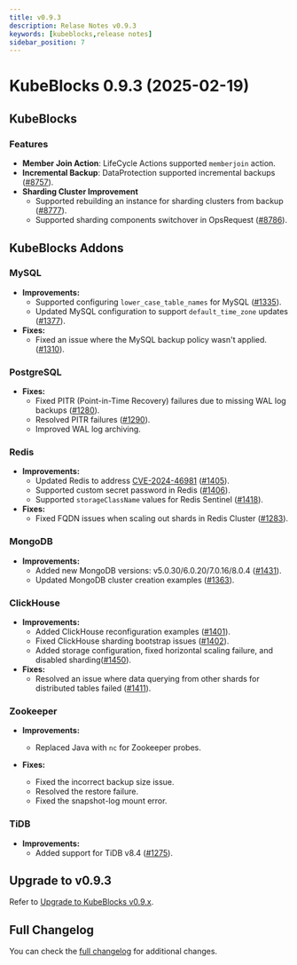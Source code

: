 ```yaml
---
title: v0.9.3
description: Relase Notes v0.9.3
keywords: [kubeblocks,release notes]
sidebar_position: 7
---
```


# KubeBlocks 0.9.3 (2025-02-19)

## KubeBlocks

### Features

- **Member Join Action**: LifeCycle Actions supported `memberjoin` action.
- **Incremental Backup**: DataProtection supported incremental backups ([#8757](https://github.com/apecloud/kubeblocks/pull/8757)).
- **Sharding Cluster Improvement**
  - Supported rebuilding an instance for sharding clusters from backup ([#8777](https://github.com/apecloud/kubeblocks/pull/8777)).
  - Supported sharding components switchover in OpsRequest ([#8786](https://github.com/apecloud/kubeblocks/pull/8786)).

## KubeBlocks Addons

### MySQL

- **Improvements:**
  - Supported configuring `lower_case_table_names` for MySQL ([#1335](https://github.com/apecloud/kubeblocks-addons/pull/1335)).
  - Updated MySQL configuration to support `default_time_zone` updates ([#1377](https://github.com/apecloud/kubeblocks-addons/pull/1377)).
- **Fixes:**
  - Fixed an issue where the MySQL backup policy wasn't applied. ([#1310](https://github.com/apecloud/kubeblocks-addons/pull/1310)).

### PostgreSQL

- **Fixes:**
  - Fixed PITR (Point-in-Time Recovery) failures due to missing WAL log backups ([#1280](https://github.com/apecloud/kubeblocks-addons/pull/1280)).
  - Resolved PITR failures ([#1290](https://github.com/apecloud/kubeblocks-addons/pull/1290)).
  - Improved WAL log archiving.

### Redis

- **Improvements:**
  - Updated Redis to address [CVE-2024-46981](https://access.redhat.com/security/cve/cve-2024-46981) ([#1405](https://github.com/apecloud/kubeblocks-addons/pull/1405)).
  - Supported custom secret password in Redis ([#1406](https://github.com/apecloud/kubeblocks-addons/pull/1406)).
  - Supported `storageClassName` values for Redis Sentinel ([#1418](https://github.com/apecloud/kubeblocks-addons/pull/1418)).
- **Fixes:**
  - Fixed FQDN issues when scaling out shards in Redis Cluster ([#1283](https://github.com/apecloud/kubeblocks-addons/pull/1283)).

### MongoDB

- **Improvements:**
  - Added new MongoDB versions: v5.0.30/6.0.20/7.0.16/8.0.4 ([#1431](https://github.com/apecloud/kubeblocks-addons/pull/1431)).
  - Updated MongoDB cluster creation examples ([#1363](https://github.com/apecloud/kubeblocks-addons/pull/1363)).

### ClickHouse

- **Improvements:**
  - Added ClickHouse reconfiguration examples ([#1401](https://github.com/apecloud/kubeblocks-addons/pull/1401)).
  - Fixed ClickHouse sharding bootstrap issues ([#1402](https://github.com/apecloud/kubeblocks-addons/pull/1402)).
  - Added storage configuration, fixed horizontal scaling failure, and disabled sharding([#1450](https://github.com/apecloud/kubeblocks-addons/pull/1450)).
- **Fixes:**
  - Resolved an issue where data querying from other shards for distributed tables failed ([#1411](https://github.com/apecloud/kubeblocks-addons/pull/1411)).

### Zookeeper

- **Improvements:**
  - Replaced Java with `nc` for Zookeeper probes.

- **Fixes:**
  - Fixed the incorrect backup size issue.
  - Resolved the restore failure.
  - Fixed the snapshot-log mount error.

### TiDB

- **Improvements:**
  - Added support for TiDB v8.4 ([#1275](https://github.com/apecloud/kubeblocks-addons/pull/1275)).

## Upgrade to v0.9.3

Refer to [Upgrade to KubeBlocks v0.9.x](https://kubeblocks.io/docs/release-0.9/user_docs/upgrade-kubeblocks/upgrade-to-latest-version).

## Full Changelog

You can check the [full changelog](https://github.com/apecloud/kubeblocks/compare/v0.9.2...v0.9.3) for additional changes.
